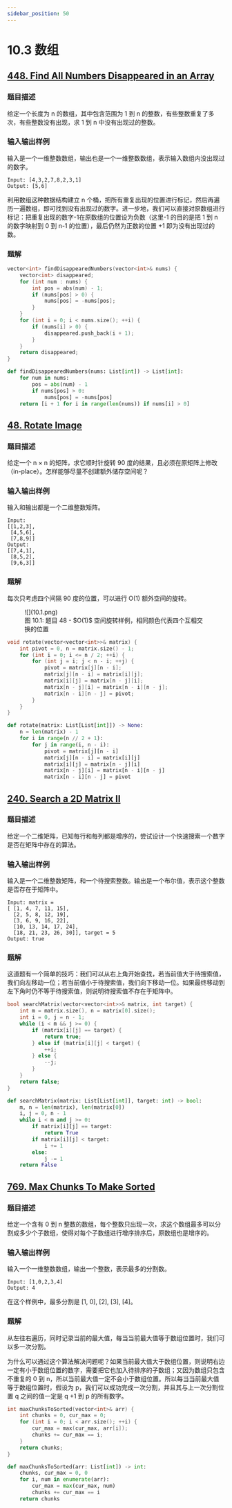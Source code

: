 ```yaml
---
sidebar_position: 50
---
```


# 10.3 数组

## [448. Find All Numbers Disappeared in an Array](https://leetcode.com/problems/find-all-numbers-disappeared-in-an-array/)

### 题目描述

给定一个长度为 n 的数组，其中包含范围为 1 到 n 的整数，有些整数重复了多次，有些整数没有出现，求 1 到 n 中没有出现过的整数。

### 输入输出样例

输入是一个一维整数数组，输出也是一个一维整数数组，表示输入数组内没出现过的数字。

```
Input: [4,3,2,7,8,2,3,1]
Output: [5,6]
```

利用数组这种数据结构建立 n 个桶，把所有重复出现的位置进行标记，然后再遍历一遍数组，即可找到没有出现过的数字。进一步地，我们可以直接对原数组进行标记：把重复出现的数字-1在原数组的位置设为负数（这里-1 的目的是把 1 到 n 的数字映射到 0 到 n-1 的位置），最后仍然为正数的位置 +1 即为没有出现过的数。

### 题解



<Tabs>
<TabItem value="cpp" label="C++">

```cpp
vector<int> findDisappearedNumbers(vector<int>& nums) {
    vector<int> disappeared;
    for (int num : nums) {
        int pos = abs(num) - 1;
        if (nums[pos] > 0) {
            nums[pos] = -nums[pos];
        }
    }
    for (int i = 0; i < nums.size(); ++i) {
        if (nums[i] > 0) {
            disappeared.push_back(i + 1);
        }
    }
    return disappeared;
}
```

</TabItem>
<TabItem value="py" label="Python">

```py
def findDisappearedNumbers(nums: List[int]) -> List[int]:
    for num in nums:
        pos = abs(num) - 1
        if nums[pos] > 0:
            nums[pos] = -nums[pos]
    return [i + 1 for i in range(len(nums)) if nums[i] > 0]
```

</TabItem>

</Tabs>

## [48. Rotate Image](https://leetcode.com/problems/rotate-image/)

### 题目描述

给定一个 n × n 的矩阵，求它顺时针旋转 90 度的结果，且必须在原矩阵上修改（in-place）。怎样能够尽量不创建额外储存空间呢？

### 输入输出样例

输入和输出都是一个二维整数矩阵。

```
Input:
[[1,2,3],
 [4,5,6],
 [7,8,9]]
Output:
[[7,4,1],
 [8,5,2],
 [9,6,3]]
```

### 题解

每次只考虑四个间隔 90 度的位置，可以进行 O(1) 额外空间的旋转。

<figure>
  <span style={{ display: 'block', width: '30%', margin: '0 auto' }}>
    ![](10.1.png)
  </span>
  <figcaption style={{ textAlign: 'center' }}>图 10.1: 题目 48 - $O(1)$ 空间旋转样例，相同颜色代表四个互相交换的位置</figcaption>
</figure>

<Tabs>
<TabItem value="cpp" label="C++">

```cpp
void rotate(vector<vector<int>>& matrix) {
    int pivot = 0, n = matrix.size() - 1;
    for (int i = 0; i <= n / 2; ++i) {
        for (int j = i; j < n - i; ++j) {
            pivot = matrix[j][n - i];
            matrix[j][n - i] = matrix[i][j];
            matrix[i][j] = matrix[n - j][i];
            matrix[n - j][i] = matrix[n - i][n - j];
            matrix[n - i][n - j] = pivot;
        }
    }
}
```

</TabItem>
<TabItem value="py" label="Python">

```py
def rotate(matrix: List[List[int]]) -> None:
    n = len(matrix) - 1
    for i in range(n // 2 + 1):
        for j in range(i, n - i):
            pivot = matrix[j][n - i]
            matrix[j][n - i] = matrix[i][j]
            matrix[i][j] = matrix[n - j][i]
            matrix[n - j][i] = matrix[n - i][n - j]
            matrix[n - i][n - j] = pivot
```

</TabItem>

</Tabs>

## [240. Search a 2D Matrix II](https://leetcode.com/problems/search-a-2d-matrix-ii/)

### 题目描述

给定一个二维矩阵，已知每行和每列都是增序的，尝试设计一个快速搜索一个数字是否在矩阵中存在的算法。

### 输入输出样例

输入是一个二维整数矩阵，和一个待搜索整数。输出是一个布尔值，表示这个整数是否存在于矩阵中。

```
Input: matrix =
[ [1, 4, 7, 11, 15],
  [2, 5, 8, 12, 19],
  [3, 6, 9, 16, 22],
  [10, 13, 14, 17, 24],
  [18, 21, 23, 26, 30]], target = 5
Output: true
```

### 题解

这道题有一个简单的技巧：我们可以从右上角开始查找，若当前值大于待搜索值，我们向左移动一位；若当前值小于待搜索值，我们向下移动一位。如果最终移动到左下角时仍不等于待搜索值，则说明待搜索值不存在于矩阵中。

<Tabs>
<TabItem value="cpp" label="C++">

```cpp
bool searchMatrix(vector<vector<int>>& matrix, int target) {
    int m = matrix.size(), n = matrix[0].size();
    int i = 0, j = n - 1;
    while (i < m && j >= 0) {
        if (matrix[i][j] == target) {
            return true;
        } else if (matrix[i][j] < target) {
            ++i;
        } else {
            --j;
        }
    }
    return false;
}
```

</TabItem>
<TabItem value="py" label="Python">

```py
def searchMatrix(matrix: List[List[int]], target: int) -> bool:
    m, n = len(matrix), len(matrix[0])
    i, j = 0, n - 1
    while i < m and j >= 0:
        if matrix[i][j] == target:
            return True
        if matrix[i][j] < target:
            i += 1
        else:
            j -= 1
    return False
```

</TabItem>

</Tabs>

## [769. Max Chunks To Make Sorted](https://leetcode.com/problems/max-chunks-to-make-sorted/)

### 题目描述

给定一个含有 0 到 n 整数的数组，每个整数只出现一次，求这个数组最多可以分割成多少个子数组，使得对每个子数组进行增序排序后，原数组也是增序的。

### 输入输出样例

输入一个一维整数数组，输出一个整数，表示最多的分割数。

```
Input: [1,0,2,3,4]
Output: 4
```

在这个样例中，最多分割是 [1, 0], [2], [3], [4]。

### 题解

从左往右遍历，同时记录当前的最大值，每当当前最大值等于数组位置时，我们可以多一次分割。

为什么可以通过这个算法解决问题呢？如果当前最大值大于数组位置，则说明右边一定有小于数组位置的数字，需要把它也加入待排序的子数组；又因为数组只包含不重复的 0 到 n，所以当前最大值一定不会小于数组位置。所以每当当前最大值等于数组位置时，假设为 p，我们可以成功完成一次分割，并且其与上一次分割位置 q 之间的值一定是 q +1 到 p 的所有数字。

<Tabs>
<TabItem value="cpp" label="C++">

```cpp
int maxChunksToSorted(vector<int>& arr) {
    int chunks = 0, cur_max = 0;
    for (int i = 0; i < arr.size(); ++i) {
        cur_max = max(cur_max, arr[i]);
        chunks += cur_max == i;
    }
    return chunks;
}
```

</TabItem>
<TabItem value="py" label="Python">

```py
def maxChunksToSorted(arr: List[int]) -> int:
    chunks, cur_max = 0, 0
    for i, num in enumerate(arr):
        cur_max = max(cur_max, num)
        chunks += cur_max == i
    return chunks
```

</TabItem>

</Tabs>